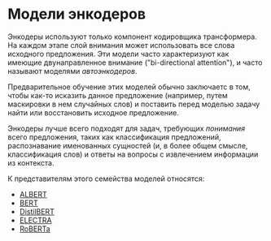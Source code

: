 # Модели энкодеров

<CourseFloatingBanner
    chapter={1}
    classNames="absolute z-10 right-0 top-0"
/>

<Youtube id="MUqNwgPjJvQ" />

Энкодеры используют только компонент кодировщика трансформера. На каждом этапе слой внимания может использовать все слова исходного предложения. Эти модели часто характеризуют как имеющие двунаправленное внимание ("bi-directional attention"), и часто называют моделями *автоэнкодеров*. 

Предварительное обучение этих моделей обычно заключаетс в том, чтобы как-то исказить данное предложение (например, путем маскировки в нем случайных слов) и поставить перед моделью задачу найти или восстановить исходное предложение.

Энкодеры лучше всего подходят для задач, требующих _понимания_ всего предложения, таких как классификация предложений, распознавание именованных сущностей (и, в более общем смысле, классификация слов) и ответы на вопросы с извлечением информации из контекста.

К представителям этого семейства моделей относятся: 

- [ALBERT](https://huggingface.co/transformers/model_doc/albert.html)
- [BERT](https://huggingface.co/transformers/model_doc/bert.html)
- [DistilBERT](https://huggingface.co/transformers/model_doc/distilbert.html)
- [ELECTRA](https://huggingface.co/transformers/model_doc/electra.html)
- [RoBERTa](https://huggingface.co/transformers/model_doc/roberta.html)
